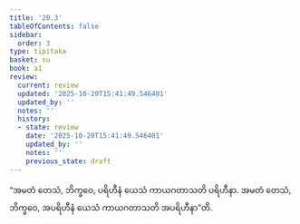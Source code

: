 ```yaml
---
title: '20.3'
tableOfContents: false
sidebar:
  order: 3
type: tipitaka
basket: su
book: a1
review:
  current: review
  updated: '2025-10-20T15:41:49.546401'
  updated_by: ''
  notes: ''
  history:
  - state: review
    date: '2025-10-20T15:41:49.546401'
    updated_by: ''
    notes: ''
    previous_state: draft
---
```



<DynamicBreadcrumb />


<ReviewStatus review={frontmatter.review} showDetails={true} />

<HypothesisAnnotation frontmatter={frontmatter} />

<Division number="602" book="a1" e="ch" v="15" p="47">

<Paragraph number="471" book="a1">
“အမတံ တေသံ, ဘိက္ခဝေ, ပရိဟီနံ ယေသံ ကာယဂတာသတိ ပရိဟီနာ. အမတံ တေသံ, ဘိက္ခဝေ, အပရိဟီနံ ယေသံ ကာယဂတာသတိ အပရိဟီနာ”တိ.
</Paragraph>
</Division>
